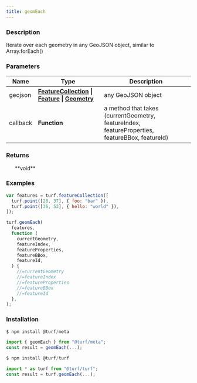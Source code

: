 ```yaml
---
title: geomEach
---
```


    
### Description

Iterate over each geometry in any GeoJSON object, similar to Array.forEach()

### Parameters

| Name     | Type                                                                                                                                                                                                  | Description                                                                                    |
| -------- | ----------------------------------------------------------------------------------------------------------------------------------------------------------------------------------------------------- | ---------------------------------------------------------------------------------------------- |
| geojson  | **[FeatureCollection](https://tools.ietf.org/html/rfc7946#section-3.3) \| [Feature](https://tools.ietf.org/html/rfc7946#section-3.2) \| [Geometry](https://tools.ietf.org/html/rfc7946#section-3.1)** | any GeoJSON object                                                                             |
| callback | **Function**                                                                                                                                                                                          | a method that takes (currentGeometry, featureIndex, featureProperties, featureBBox, featureId) |

### Returns

<ul>**void**</ul>

### Examples

```javascript
var features = turf.featureCollection([
  turf.point([26, 37], { foo: "bar" }),
  turf.point([36, 53], { hello: "world" }),
]);

turf.geomEach(
  features,
  function (
    currentGeometry,
    featureIndex,
    featureProperties,
    featureBBox,
    featureId,
  ) {
    //=currentGeometry
    //=featureIndex
    //=featureProperties
    //=featureBBox
    //=featureId
  },
);
```

### Installation

```javascript
$ npm install @turf/meta

import { geomEach } from "@turf/meta";
const result = geomEach(...);
```

```javascript
$ npm install @turf/turf

import * as turf from "@turf/turf";
const result = turf.geomEach(...);
```
